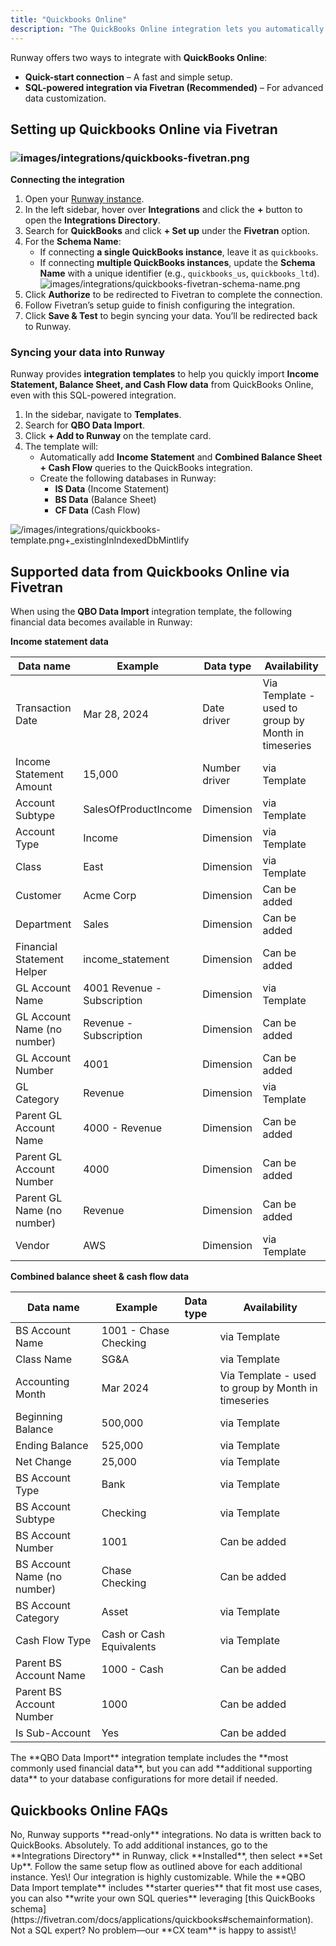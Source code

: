 ```yaml
---
title: "Quickbooks Online"
description: "The QuickBooks Online integration lets you automatically sync your financial data with Runway, eliminating manual data entry and ensuring your actuals stay up to date. With this connection, your financial models always reflect the latest numbers from QuickBooks."
---
```


Runway offers two ways to integrate with **QuickBooks Online**:

- **Quick-start connection** – A fast and simple setup.
- **SQL-powered integration via Fivetran (Recommended)** – For advanced data customization.

## Setting up Quickbooks Online via Fivetran

### ![images/integrations/quickbooks-fivetran.png](/images/integrations/quickbooks-fivetran.png)

**Connecting the integration**

1. Open your [Runway instance](https://app.runway.com/).
2. In the left sidebar, hover over **Integrations** and click the **+** button to open the **Integrations Directory**.
3. Search for **QuickBooks** and click **\+ Set up** under the **Fivetran** option.
4. For the **Schema Name**:
   - If connecting **a single QuickBooks instance**, leave it as `quickbooks`.
   - If connecting **multiple QuickBooks instances**, update the **Schema Name** with a unique identifier (e.g., `quickbooks_us`, `quickbooks_ltd`). ![images/integrations/quickbooks-fivetran-schema-name.png](/images/integrations/quickbooks-fivetran-schema-name.png)
5. Click **Authorize** to be redirected to Fivetran to complete the connection.
6. Follow Fivetran’s setup guide to finish configuring the integration.
7. Click **Save & Test** to begin syncing your data. You’ll be redirected back to Runway.

### **Syncing your data into Runway**

Runway provides **integration templates** to help you quickly import **Income Statement, Balance Sheet, and Cash Flow data** from QuickBooks Online, even with this SQL-powered integration.

1. In the sidebar, navigate to **Templates**.
2. Search for **QBO Data Import**.
3. Click **\+ Add to Runway** on the template card.
4. The template will:
   - Automatically add **Income Statement** and **Combined Balance Sheet + Cash Flow** queries to the QuickBooks integration.
   - Create the following databases in Runway:
     - **IS Data** (Income Statement)
     - **BS Data** (Balance Sheet)
     - **CF Data** (Cash Flow)

![/images/integrations/quickbooks-template.png+\_existingInIndexedDbMintlify](/images/integrations/quickbooks-template.png)

## Supported data from Quickbooks Online via Fivetran

When using the **QBO Data Import** integration template, the following financial data becomes available in Runway:

**Income statement data**

| Data name                   | Example                     | Data type     | Availability                                        |
| --------------------------- | --------------------------- | ------------- | --------------------------------------------------- |
| Transaction Date            | Mar 28, 2024                | Date driver   | Via Template - used to group by Month in timeseries |
| Income Statement Amount     | 15,000                      | Number driver | via Template                                        |
| Account Subtype             | SalesOfProductIncome        | Dimension     | via Template                                        |
| Account Type                | Income                      | Dimension     | via Template                                        |
| Class                       | East                        | Dimension     | via Template                                        |
| Customer                    | Acme Corp                   | Dimension     | Can be added                                        |
| Department                  | Sales                       | Dimension     | Can be added                                        |
| Financial Statement Helper  | income_statement            | Dimension     | Can be added                                        |
| GL Account Name             | 4001 Revenue - Subscription | Dimension     | via Template                                        |
| GL Account Name (no number) | Revenue - Subscription      | Dimension     | Can be added                                        |
| GL Account Number           | 4001                        | Dimension     | Can be added                                        |
| GL Category                 | Revenue                     | Dimension     | via Template                                        |
| Parent GL Account Name      | 4000 - Revenue              | Dimension     | Can be added                                        |
| Parent GL Account Number    | 4000                        | Dimension     | Can be added                                        |
| Parent GL Name (no number)  | Revenue                     | Dimension     | Can be added                                        |
| Vendor                      | AWS                         | Dimension     | via Template                                        |

**Combined balance sheet & cash flow data**

| Data name                   | Example                  | Data type | Availability                                        |
| --------------------------- | ------------------------ | --------- | --------------------------------------------------- |
| BS Account Name             | 1001 - Chase Checking    |           | via Template                                        |
| Class Name                  | SG&A                     |           | via Template                                        |
| Accounting Month            | Mar 2024                 |           | Via Template - used to group by Month in timeseries |
| Beginning Balance           | 500,000                  |           | via Template                                        |
| Ending Balance              | 525,000                  |           | via Template                                        |
| Net Change                  | 25,000                   |           | via Template                                        |
| BS Account Type             | Bank                     |           | via Template                                        |
| BS Account Subtype          | Checking                 |           | via Template                                        |
| BS Account Number           | 1001                     |           | Can be added                                        |
| BS Account Name (no number) | Chase Checking           |           | Can be added                                        |
| BS Account Category         | Asset                    |           | via Template                                        |
| Cash Flow Type              | Cash or Cash Equivalents |           | via Template                                        |
| Parent BS Account Name      | 1000 - Cash              |           | Can be added                                        |
| Parent BS Account Number    | 1000                     |           | Can be added                                        |
| Is Sub-Account              | Yes                      |           | Can be added                                        |

<Check>
  The **QBO Data Import** integration template includes the **most commonly used financial data**, but you can add **additional supporting data** to your database configurations for more detail if needed.
</Check>

## Quickbooks Online FAQs

<Accordion title="Does Runway write data back to QuickBooks?" icon="sparkles">
  No, Runway supports **read-only** integrations. No data is written back to QuickBooks.
</Accordion>

<Accordion title="Can I connect multiple instances of QuickBooks Online?" icon="sparkles">
  Absolutely. To add additional instances, go to the **Integrations Directory** in Runway, click **Installed**, then select **Set Up**. Follow the same setup flow as outlined above for each additional instance.
</Accordion>

<Accordion title="Can I pull other types of data from QuickBooks?" icon="sparkles">
  Yes\! Our integration is highly customizable. While the **QBO Data Import template** includes **starter queries** that fit most use cases, you can also **write your own SQL queries** leveraging [this QuickBooks schema](https://fivetran.com/docs/applications/quickbooks#schemainformation). Not a SQL expert? No problem—our **CX team** is happy to assist\!
</Accordion>